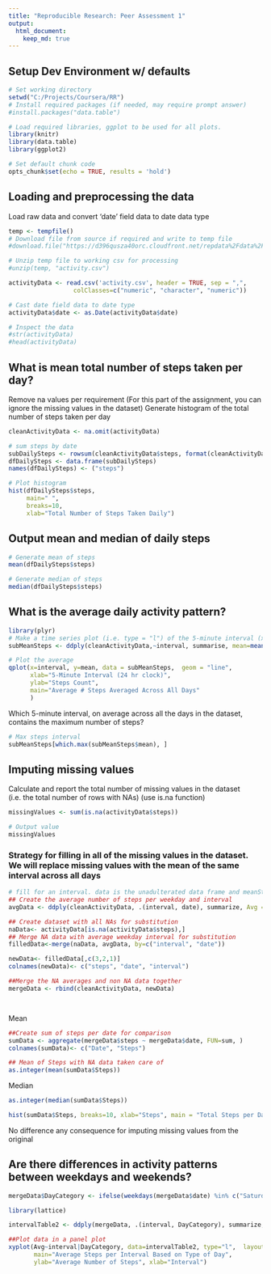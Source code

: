 ```yaml
---
title: "Reproducible Research: Peer Assessment 1"
output: 
  html_document:
    keep_md: true
---
```

## Setup Dev Environment w/ defaults
```r
# Set working directory
setwd("C:/Projects/Coursera/RR")
# Install required packages (if needed, may require prompt answer)
#install.packages("data.table")

# Load required libraries, ggplot to be used for all plots.
library(knitr)
library(data.table)
library(ggplot2)

# Set default chunk code
opts_chunk$set(echo = TRUE, results = 'hold')

```



## Loading and preprocessing the data
Load raw data and convert 'date' field data to date data type
```r
temp <- tempfile()
# Download file from source if required and write to temp file
#download.file("https://d396qusza40orc.cloudfront.net/repdata%2Fdata%2Factivity.zip",temp, mode="wb")

# Unzip temp file to working csv for processing
#unzip(temp, "activity.csv")

activityData <- read.csv('activity.csv', header = TRUE, sep = ",",
                  colClasses=c("numeric", "character", "numeric"))

# Cast date field data to date type
activityData$date <- as.Date(activityData$date) 

# Inspect the data
#str(activityData)
#head(activityData)

```



## What is mean total number of steps taken per day?
Remove na values per requirement (For this part of the assignment, you can ignore the missing values in the dataset)
Generate histogram of the total number of steps taken per day

```r
cleanActivityData <- na.omit(activityData) 

# sum steps by date
subDailySteps <- rowsum(cleanActivityData$steps, format(cleanActivityData$date, '%Y-%m-%d')) 
dfDailySteps <- data.frame(subDailySteps) 
names(dfDailySteps) <- ("steps")

# Plot histogram
hist(dfDailySteps$steps, 
     main=" ",
     breaks=10,
     xlab="Total Number of Steps Taken Daily")

```

## Output mean and median of daily steps

```r
# Generate mean of steps
mean(dfDailySteps$steps)

# Generate median of steps
median(dfDailySteps$steps) 
```



## What is the average daily activity pattern?
```r
library(plyr)
# Make a time series plot (i.e. type = "l") of the 5-minute interval (x-axis) and the average number of steps taken, averaged across all days (y-axis)
subMeanSteps <- ddply(cleanActivityData,~interval, summarise, mean=mean(steps))

# Plot the average
qplot(x=interval, y=mean, data = subMeanSteps,  geom = "line",
      xlab="5-Minute Interval (24 hr clock)",
      ylab="Steps Count",
      main="Average # Steps Averaged Across All Days"
      )


```
Which 5-minute interval, on average across all the days in the dataset, contains the maximum number of steps?

```r
# Max steps interval
subMeanSteps[which.max(subMeanSteps$mean), ]
```

## Imputing missing values
Calculate and report the total number of missing values in the dataset (i.e. the total number of rows with NAs) (use is.na function)
```r
missingValues <- sum(is.na(activityData$steps))

# Output value
missingValues

```

### Strategy for filling in all of the missing values in the dataset. We will replace missing values with the mean of the same interval across all days

```r
# fill for an interval. data is the unadulterated data frame and meanSteps (subMeanSteps) is the subsetted dataframe of mean steps
## Create the average number of steps per weekday and interval
avgData <- ddply(cleanActivityData, .(interval, date), summarize, Avg = mean(steps))

## Create dataset with all NAs for substitution
naData<- activityData[is.na(activityData$steps),]
## Merge NA data with average weekday interval for substitution
filledData<-merge(naData, avgData, by=c("interval", "date"))
```

```r
newData<- filledData[,c(3,2,1)]
colnames(newData)<- c("steps", "date", "interval")

##Merge the NA averages and non NA data together
mergeData <- rbind(cleanActivityData, newData)




```
Mean
```r
##Create sum of steps per date for comparison
sumData <- aggregate(mergeData$steps ~ mergeData$date, FUN=sum, )
colnames(sumData)<- c("Date", "Steps")

## Mean of Steps with NA data taken care of
as.integer(mean(sumData$Steps))
```
Median
```r
as.integer(median(sumData$Steps))
```

```r
hist(sumData$Steps, breaks=10, xlab="Steps", main = "Total Steps per Day w/ filled data")

```
No difference any consequence for imputing missing values from the original 



## Are there differences in activity patterns between weekdays and weekends?

```r

mergeData$DayCategory <- ifelse(weekdays(mergeData$date) %in% c("Saturday","Sunday"),"weekend", "weekday")

library(lattice) 

intervalTable2 <- ddply(mergeData, .(interval, DayCategory), summarize, Avg = mean(steps))

##Plot data in a panel plot
xyplot(Avg~interval|DayCategory, data=intervalTable2, type="l",  layout = c(1,2),
       main="Average Steps per Interval Based on Type of Day", 
       ylab="Average Number of Steps", xlab="Interval")
```

